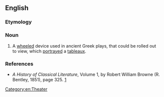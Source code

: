 ==English==
{{wikipedia|εκκύκλημα|lang=el|sc=Grek}}

===Etymology===
{{term|ἐκκύκλημα|sc=polytonic|lang=grc}}

===Noun===
{{en-noun|s|eccyclemata}}

# A [[wheeled]] device used in ancient Greek plays, that could be rolled out to view, which [[portray]]ed a [[tableaux]].

===References===
* ''A History of Classical Literature'', Volume 1, by Robert William Browne (R. Bentley, 1851), page 325. [http://books.google.com/books?id=B14ZAAAAYAAJ&pg=PA352&dq=Eccyclema&ei=yOq3SY_mIp3wkQSZwLWaDg]

[[Category:en:Theater]]